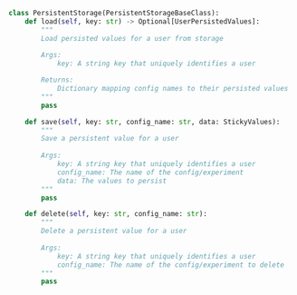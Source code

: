 ```python
class PersistentStorage(PersistentStorageBaseClass):
    def load(self, key: str) -> Optional[UserPersistedValues]:
        """
        Load persisted values for a user from storage
        
        Args:
            key: A string key that uniquely identifies a user

        Returns:
            Dictionary mapping config names to their persisted values
        """
        pass

    def save(self, key: str, config_name: str, data: StickyValues):
        """
        Save a persistent value for a user
        
        Args:
            key: A string key that uniquely identifies a user
            config_name: The name of the config/experiment
            data: The values to persist
        """
        pass

    def delete(self, key: str, config_name: str):
        """
        Delete a persistent value for a user
        
        Args:
            key: A string key that uniquely identifies a user
            config_name: The name of the config/experiment to delete
        """
        pass
```
